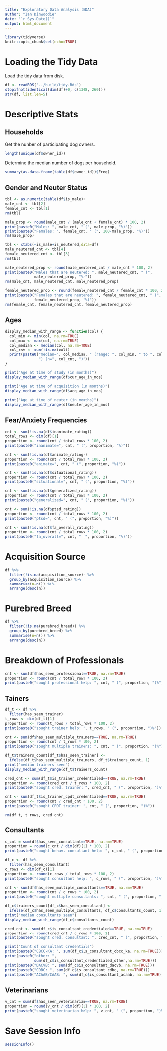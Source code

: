 ```yaml
---
title: "Exploratory Data Analysis (EDA)"
author: "Ian Dinwoodie"
date: "`r Sys.Date()`"
output: html_document
---
```


```r
library(tidyverse)
knitr::opts_chunk$set(echo=TRUE)
```

# Loading the Tidy Data

Load the tidy data from disk.

```r
df <- readRDS('../build/tidy.Rds')
stopifnot(identical(dim(df)+0, c(1308, 260)))
str(df, list.len=5)
```

# Descriptive Stats

## Households

Get the nunber of participating dog owners.

```r
length(unique(df$owner_id))
```

Determine the median number of dogs per household.

```r
summary(as.data.frame(table(df$owner_id))$Freq)
```

## Gender and Neuter Status

```r
tbl <- as.numeric(table(df$is_male))
male_cnt <- tbl[2]
female_cnt <- tbl[1]
rm(tbl)

male_prop <- round(male_cnt / (male_cnt + female_cnt) * 100, 2)
print(paste0("Males: ", male_cnt, " (", male_prop, "%)"))
print(paste0("Females: ", female_cnt, " (", 100-male_prop, "%)"))
rm(male_prop)
```

```r
tbl <- xtabs(~is_male+is_neutered,data=df)
male_neutered_cnt <- tbl[4]
female_neutered_cnt <- tbl[3]
rm(tbl)

male_neutered_prop <- round(male_neutered_cnt / male_cnt * 100, 2)
print(paste0("Males that are neutered: ", male_neutered_cnt, " (",
             male_neutered_prop, "%)"))
rm(male_cnt, male_neutered_cnt, male_neutered_prop)

female_neutered_prop <- round(female_neutered_cnt / female_cnt * 100, 2)
print(paste0("Females that are neutered: ", female_neutered_cnt, " (",
             female_neutered_prop, "%)"))
rm(female_cnt, female_neutered_cnt, female_neutered_prop)
```

## Ages

```r
display_median_with_range <- function(col) {
  col_min <- min(col, na.rm=TRUE)
  col_max <- max(col, na.rm=TRUE)
  col_median <- median(col, na.rm=TRUE)
  col_cnt <- sum(!is.na(col))
  print(paste0("median=", col_median, " (range: ", col_min, " to ", col_max,
               ") (n=", col_cnt, ")"))
}

print("Age at time of study (in months)")
display_median_with_range(df$cur_age_in_mos)
```

```r
print("Age at time of acquisition (in months)")
display_median_with_range(df$acq_age_in_mos)
```

```r
print("Age at time of neuter (in months)")
display_median_with_range(df$neuter_age_in_mos)
```

## Fear/Anxiety Frequencies

```r
cnt <- sum(!is.na(df$inanimate_rating))
total_rows <- dim(df)[1]
proportion <- round(cnt / total_rows * 100, 2)
print(paste0("inanimate=", cnt, " (", proportion, "%)"))
```

```r
cnt <- sum(!is.na(df$animate_rating))
proportion <- round(cnt / total_rows * 100, 2)
print(paste0("animate=", cnt, " (", proportion, "%)"))
```

```r
cnt <- sum(!is.na(df$situational_rating))
proportion <- round(cnt / total_rows * 100, 2)
print(paste0("situational=", cnt, " (", proportion, "%)"))
```

```r
cnt <- sum(!is.na(df$generalized_rating))
proportion <- round(cnt / total_rows * 100, 2)
print(paste0("generalized=", cnt, " (", proportion, "%)"))
```

```r
cnt <- sum(!is.na(df$ptsd_rating))
proportion <- round(cnt / total_rows * 100, 2)
print(paste0("ptsd=", cnt, " (", proportion, "%)"))
```

```r
cnt <- sum(!is.na(df$fa_overall_rating))
proportion <- round(cnt / total_rows * 100, 2)
print(paste0("fa_overall=", cnt, " (", proportion, "%)"))
```

# Acquisition Source

```r
df %>%
  filter(!is.na(acquisition_source)) %>%
  group_by(acquisition_source) %>%
  summarise(n=n()) %>%
  arrange(desc(n))
```

# Purebred Breed

```r
df %>%
  filter(!is.na(purebred_breed)) %>%
  group_by(purebred_breed) %>%
  summarise(n=n()) %>%
  arrange(desc(n))
```
# Breakdown of Professionals

```r
cnt <- sum(df$has_seen_professional==TRUE, na.rm=TRUE)
proportion <- round(cnt / total_rows * 100, 2)
print(paste0("sought professional help: ", cnt, " (", proportion, ")%"))
```

## Tainers

```r
df_t <- df %>%
  filter(has_seen_trainer)
t_rows <- dim(df_t)[1]
proportion <- round(t_rows / total_rows * 100, 2)
print(paste0("sought trainer help: ", t_rows, " (", proportion, ")%"))
```

```r
cnt <- sum(df$has_seen_multiple_trainers==TRUE, na.rm=TRUE)
proportion <- round(cnt / t_rows * 100, 2)
print(paste0("sought multiple trainers: ", cnt, " (", proportion, ")%"))
```

```r
df_t$trainers_count[df_t$has_seen_trainer] <-
  ifelse(df_t$has_seen_multiple_trainers, df_t$trainers_count, 1)
print("median trainers seen")
display_median_with_range(df_t$trainers_count)
```

```r
cred_cnt <- sum(df_t$is_trainer_credentialed==TRUE, na.rm=TRUE)
proportion <- round(cred_cnt / t_rows * 100, 2)
print(paste0("sought cred. trainer: ", cred_cnt, " (", proportion, ")%"))
```

```r
cnt <- sum(df_t$is_trainer_cpdt_credentialed==TRUE, na.rm=TRUE)
proportion <- round(cnt / cred_cnt * 100, 2)
print(paste0("sought CPDT trainer: ", cnt, " (", proportion, ")%"))
```


```r
rm(df_t, t_rows, cred_cnt)
```

## Consultants

```r
c_cnt = sum(df$has_seen_consultant==TRUE, na.rm=TRUE)
proportion = round(c_cnt / dim(df)[1] * 100, 2)
print(paste0("sought behav. consultant help: ", c_cnt, " (", proportion, ")%"))
```

```r
df_c <- df %>%
  filter(has_seen_consultant)
c_rows <- dim(df_c)[1]
proportion <- round(c_rows / total_rows * 100, 2)
print(paste0("sought consultant help: ", c_rows, " (", proportion, ")%"))
```

```r
cnt <- sum(df$has_seen_multiple_consultants==TRUE, na.rm=TRUE)
proportion <- round(cnt / c_rows * 100, 2)
print(paste0("sought multiple consultants: ", cnt, " (", proportion, ")%"))
```

```r
df_c$trainers_count[df_c$has_seen_consultant] <-
  ifelse(df_c$has_seen_multiple_consultants, df_c$consultants_count, 1)
print("median consultants seen")
display_median_with_range(df_c$consultants_count)
```

```r
cred_cnt <- sum(df_c$is_consultant_credentialed==TRUE, na.rm=TRUE)
proportion <- round(cred_cnt / c_rows * 100, 2)
print(paste0("sought cred. consultant: ", cred_cnt, " (", proportion, ")%"))
```

```r
print("Count of consultant credentials")
print(paste0("CBCC-KA: ", sum(df_c$is_consultant_cbcc_ka, na.rm=TRUE)))
print(paste0("other: ",
             sum(df_c$is_consultant_credentialed_other,na.rm=TRUE)))
print(paste0("DACVB: ", sum(df_c$is_consultant_dacvb, na.rm=TRUE)))
print(paste0("CDBC: ", sum(df_c$is_consultant_cdbc, na.rm=TRUE)))
print(paste0("ACAAB/CAAB: ", sum(df_c$is_consultant_acaab, na.rm=TRUE)))
```

## Veterinarians

```r
v_cnt = sum(df$has_seen_veterinarian==TRUE, na.rm=TRUE)
proportion = round(v_cnt / dim(df)[1] * 100, 2)
print(paste0("sought veterinarian help: ", v_cnt, " (", proportion, ")%"))
```

# Save Session Info

```r
sessionInfo()
```
